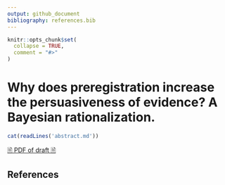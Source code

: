 ```yaml
---
output: github_document
bibliography: references.bib
---
```


<!-- README.md is generated from README.Rmd. Please edit that file -->

```r
knitr::opts_chunk$set(
  collapse = TRUE,
  comment = "#>"
)
```

# Why does preregistration increase the persuasiveness of evidence? A Bayesian rationalization.

```r
cat(readLines('abstract.md'))
```

[🗎 PDF of draft 🗎](https://aaronpeikert.github.io/bayes-prereg/manuscript.pdf)

## References
